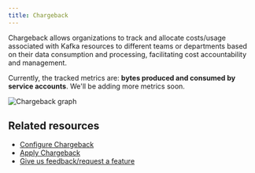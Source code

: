 ```yaml
---
title: Chargeback
---
```



<ProductScalePlus /> 

Chargeback allows organizations to track and allocate costs/usage associated with Kafka resources to different teams or departments based on their data consumption and processing, facilitating cost accountability and management.

Currently, the tracked metrics are: **bytes produced and consumed by service accounts**. We'll be adding more metrics soon.

![Chargeback graph](/images/chargeback.png)

## Related resources

- [Configure Chargeback](/guide/tutorials/configure-chargeback)
- [Apply Chargeback](/guide/use-cases/chargeback)
- [Give us feedback/request a feature](https://conduktor.io/roadmap)
